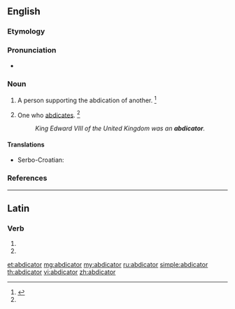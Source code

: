 ==English==

===Etymology===
{{suffix|abdicate|or|lang=en}}

===Pronunciation===
* {{a|US}} {{IPA|/ˈæb.dəˌkei.tɚ/|/ˈæb.dəˌkei.tə/|lang=en}}

===Noun===
{{en-noun}}

# {{context|obsolete|lang=en}} A person supporting the abdication of another. {{defdate|Late 17<sup>th</sup> centruy.}}<ref name = SOED>{{R:SOED5|page=3}}</ref>
# One who [[abdicate]]s. {{defdate|Late 17<sup>th</sup> centruy.}}<ref name = SOED/>
#: ''King Edward VIII of the United Kingdom was an '''abdicator'''.''

====Translations====
{{trans-top|one who abdicates}}
* Serbo-Croatian: {{t|sh|abdìkant|m}}
{{trans-mid}}
{{trans-bottom}}

===References===
<references/>

----

==Latin==

===Verb===
{{la-verb-form|abdicātor}}

# {{inflection of|abdicō||2|s|futr|pasv|impr|lang=la}}
# {{inflection of|abdicō||3|s|futr|pasv|impr|lang=la}}

[[et:abdicator]]
[[mg:abdicator]]
[[my:abdicator]]
[[ru:abdicator]]
[[simple:abdicator]]
[[th:abdicator]]
[[vi:abdicator]]
[[zh:abdicator]]